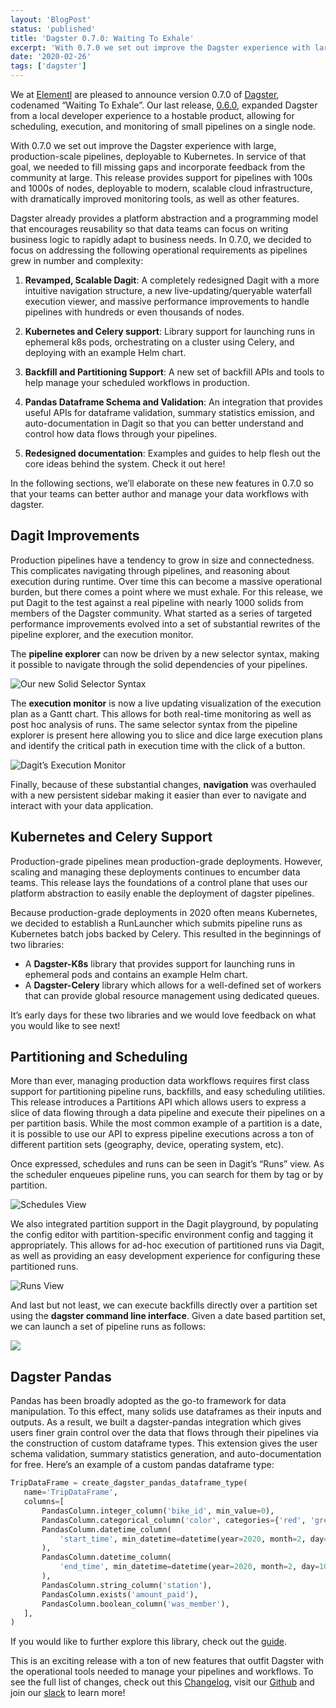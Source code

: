 ```yaml
---
layout: 'BlogPost'
status: 'published'
title: 'Dagster 0.7.0: Waiting To Exhale'
excerpt: 'With 0.7.0 we set out improve the Dagster experience with large, production-scale pipelines, deployable to Kubernetes.'
date: '2020-02-26'
tags: ['dagster']
---
```


We at [Elementl](https://www.elementl.com/) are pleased to announce version 0.7.0 of [Dagster](https://github.com/dagster-io/dagster/), codenamed “Waiting To Exhale”. Our last release, [0.6.0](blog/dagster-0-6-0-impossible-princess), expanded Dagster from a local developer experience to a hostable product, allowing for scheduling, execution, and monitoring of small pipelines on a single node.

With 0.7.0 we set out improve the Dagster experience with large, production-scale pipelines, deployable to Kubernetes. In service of that goal, we needed to fill missing gaps and incorporate feedback from the community at large. This release provides support for pipelines with 100s and 1000s of nodes, deployable to modern, scalable cloud infrastructure, with dramatically improved monitoring tools, as well as other features.

Dagster already provides a platform abstraction and a programming model that encourages reusability so that data teams can focus on writing business logic to rapidly adapt to business needs. In 0.7.0, we decided to focus on addressing the following operational requirements as pipelines grew in number and complexity:

1. **Revamped, Scalable Dagit**: A completely redesigned Dagit with a more intuitive navigation structure, a new live-updating/queryable waterfall execution viewer, and massive performance improvements to handle pipelines with hundreds or even thousands of nodes.

1. **Kubernetes and Celery support**: Library support for launching runs in ephemeral k8s pods, orchestrating on a cluster using Celery, and deploying with an example Helm chart.

1. **Backfill and Partitioning Support**: A new set of backfill APIs and tools to help manage your scheduled workflows in production.

1. **Pandas Dataframe Schema and Validation**: An integration that provides useful APIs for dataframe validation, summary statistics emission, and auto-documentation in Dagit so that you can better understand and control how data flows through your pipelines.

1. **Redesigned documentation**: Examples and guides to help flesh out the core ideas behind the system. Check it out here!

In the following sections, we’ll elaborate on these new features in 0.7.0 so that your teams can better author and manage your data workflows with dagster.

## Dagit Improvements

Production pipelines have a tendency to grow in size and connectedness. This complicates navigating through pipelines, and reasoning about execution during runtime. Over time this can become a massive operational burden, but there comes a point where we must exhale. For this release, we put Dagit to the test against a real pipeline with nearly 1000 solids from members of the Dagster community. What started as a series of targeted performance improvements evolved into a set of substantial rewrites of the pipeline explorer, and the execution monitor.

The **pipeline explorer** can now be driven by a new selector syntax, making it possible to navigate through the solid dependencies of your pipelines.

![Our new Solid Selector Syntax](https://miro.medium.com/max/1400/1*1p2bVNZxVqitbrcYMEIx1Q.gif)

The **execution monitor** is now a live updating visualization of the execution plan as a Gantt chart. This allows for both real-time monitoring as well as post hoc analysis of runs. The same selector syntax from the pipeline explorer is present here allowing you to slice and dice large execution plans and identify the critical path in execution time with the click of a button.

![Dagit’s Execution Monitor](https://miro.medium.com/max/1400/1*p1CfRt-UljKcVYHcfbfF6Q.gif)

Finally, because of these substantial changes, **navigation** was overhauled with a new persistent sidebar making it easier than ever to navigate and interact with your data application.

## Kubernetes and Celery Support

Production-grade pipelines mean production-grade deployments. However, scaling and managing these deployments continues to encumber data teams. This release lays the foundations of a control plane that uses our platform abstraction to easily enable the deployment of dagster pipelines.

Because production-grade deployments in 2020 often means Kubernetes, we decided to establish a RunLauncher which submits pipeline runs as Kubernetes batch jobs backed by Celery. This resulted in the beginnings of two libraries:

- A **Dagster-K8s** library that provides support for launching runs in ephemeral pods and contains an example Helm chart.
- A **Dagster-Celery** library which allows for a well-defined set of workers that can provide global resource management using dedicated queues.

It’s early days for these two libraries and we would love feedback on what you would like to see next!

## Partitioning and Scheduling

More than ever, managing production data workflows requires first class support for partitioning pipeline runs, backfills, and easy scheduling utilities. This release introduces a Partitions API which allows users to express a slice of data flowing through a data pipeline and execute their pipelines on a per partition basis. While the most common example of a partition is a date, it is possible to use our API to express pipeline executions across a ton of different partition sets (geography, device, operating system, etc).

Once expressed, schedules and runs can be seen in Dagit’s “Runs” view. As the scheduler enqueues pipeline runs, you can search for them by tag or by partition.

![Schedules View](https://miro.medium.com/max/1400/1*05srjuNUidWBg88_d73mdw.png)

We also integrated partition support in the Dagit playground, by populating the config editor with partition-specific environment config and tagging it appropriately. This allows for ad-hoc execution of partitioned runs via Dagit, as well as providing an easy development experience for configuring these partitioned runs.

![Runs View](https://miro.medium.com/max/1400/1*kqLO5nNT8mJjmlZCWCtTLw.png)

And last but not least, we can execute backfills directly over a partition set using the **dagster command line interface**. Given a date based partition set, we can launch a set of pipeline runs as follows:

![](https://miro.medium.com/max/2000/1*dDar12rg6WzIL4yD5QcgEA.png)

## Dagster Pandas

Pandas has been broadly adopted as the go-to framework for data manipulation. To this effect, many solids use dataframes as their inputs and outputs. As a result, we built a dagster-pandas integration which gives users finer grain control over the data that flows through their pipelines via the construction of custom dataframe types. This extension gives the user schema validation, summary statistics generation, and auto-documentation for free. Here’s an example of a custom pandas dataframe type:

```python
TripDataFrame = create_dagster_pandas_dataframe_type(
   name='TripDataFrame',
   columns=[
       PandasColumn.integer_column('bike_id', min_value=0),
       PandasColumn.categorical_column('color', categories={'red', 'green', 'blue'}),
       PandasColumn.datetime_column(
           'start_time', min_datetime=datetime(year=2020, month=2, day=10)
       ),
       PandasColumn.datetime_column(
           'end_time', min_datetime=datetime(year=2020, month=2, day=10)
       ),
       PandasColumn.string_column('station'),
       PandasColumn.exists('amount_paid'),
       PandasColumn.boolean_column('was_member'),
   ],
)
```

<!-- https://gist.github.com/asingh16/cd9e7f5c40201a14d8d336718be4939f#file-dagster_pandas-py -->

If you would like to further explore this library, check out the [guide](https://docs.dagster.io/overview/packages/dagster_pandas).

This is an exciting release with a ton of new features that outfit Dagster with the operational tools needed to manage your pipelines and workflows. To see the full list of changes, check out this [Changelog](https://github.com/dagster-io/dagster/blob/master/CHANGES.md), visit our [Github](https://github.com/dagster-io/dagster) and join our [slack](https://dagster-slackin.herokuapp.com/) to learn more!
